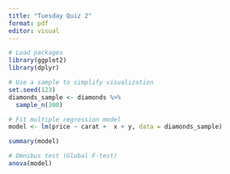 ---
title: "Tuesday Quiz 2"
format: pdf
editor: visual
---

```{r message=FALSE, warning=FALSE}
# Load packages
library(ggplot2)
library(dplyr)

# Use a sample to simplify visualization
set.seed(123)
diamonds_sample <- diamonds %>%
  sample_n(300) 

# Fit multiple regression model
model <- lm(price ~ carat +  x + y, data = diamonds_sample)
```

\newpage

```{r}
summary(model)
```

```{r}
# Omnibus test (Global F-test)
anova(model)
```
